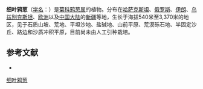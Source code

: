 {{Speciesbox
| name = 细叶鸦葱
| status = 
| status_system = 
| image =
| genus = Scorzonera
| species = pusilla
| authority = Pall.
}}

'''细叶鸦葱'''（[[学名|学名]]：{{lang|la|''Scorzonera pusilla''}}）是[[菊科|菊科]][[鸦葱属|鸦葱属]]的植物。分布在[[哈萨克斯坦|哈萨克斯坦]]、[[俄罗斯|俄罗斯]]、[[伊朗|伊朗]]、[[乌兹别克斯坦|乌兹别克斯坦]]、[[欧洲|欧洲]]以及[[中国大陆|中国大陆]]的[[新疆|新疆]]等地，生长于海拔540米至3,370米的地区，见于石质山坡、荒地、平坦沙地、盐碱地、山前平原、荒漠砾石地、半固定沙丘、路边和沙质冲积平原，目前尚未由人工引种栽培。

== 参考文献 ==
<div class="references-small">
* {{cite web| url =http://www.bioinfo.cn/db05/KmzwSpecies.php?action=view&id=5483| title =细叶鸦葱| work =《中国高等植物数据库全库》| publisher =中国科学院微生物研究所| author =昆明植物研究所| accessdate =2009-02-25| deadurl =yes| archiveurl =https://web.archive.org/web/20160305072627/http://www.bioinfo.cn/db05/KmzwSpecies.php?action=view&id=5483| archivedate =2016-03-05}}
</div>
{{Taxonbar|from=Q15231842}}

[[Category:鸦葱属|细叶鸦葱]]


{{植物小作品}}
